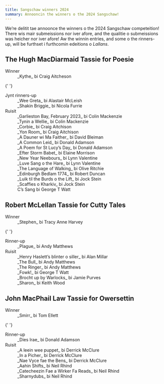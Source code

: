 ```yaml
---
title: Sangschaw winners 2024
summary: Annooncin the winners o the 2024 Sangschaw!
---
```


We’re delitit tae annoonce the winners o the 2024 Sangschaw competeition! There wis mair
submeissions nor iver afore, and the qualitie o submeissions was heicher nor iver afore! Aw the
winnin entries, and some o the rinners-up, will be furthset i furthcomin edeitions o _Lallans_.

## The Hugh MacDiarmaid Tassie for Poesie

<dl>
  <dt>Winner</dt>
  <dd>_Kythe_ bi Craig Aitcheson</dd>

{' '}
<dt>Jynt rinners-up</dt>
<dd>_Wee Greta_ bi Alastair McLeish</dd>
<dd>_Shakin Briggie_ bi Nicola Furrie</dd>

  <dt>Ruisit</dt>
  <dd>_Garlieston Bay, February 2023_ bi Colin Mackenzie</dd>
  <dd>_Tynin a Wellie_ bi Colin Mackenzie</dd>
  <dd>_Corbie_ bi Craig Aitchison</dd>
  <dd>_Yon Room_ bi Craig Aitchison</dd>
  <dd>_A Dauner wi Ma Faither_ bi David Bleiman</dd>
  <dd>_A Common Leid_ bi Donald Adamson</dd>
  <dd>_A Poem for St Lucy’s Day_ bi Donald Adamson</dd>
  <dd>_Efter Storm Babet_ bi Elaine Morrison</dd>
  <dd>_New Year Neebours_ bi Lynn Valentine</dd>
  <dd>_Luve Sang o the Hare_ bi Lynn Valentine</dd>
  <dd>_The Language of Walking_ bi Olive Ritchie</dd>
  <dd>_Edinburgh Bedlam 1774_ bi Robert Duncan</dd>
  <dd>_Luik til the Burds o the Lift_ bi Jock Stein</dd>
  <dd>_Scaffies o Kharkiv_ bi Jock Stein</dd>
  <dd>C’s Sang bi George T Watt</dd>
</dl>

## Robert McLellan Tassie for Cutty Tales

<dl>
  <dt>Winner</dt>
  <dd>_Stephen_ bi Tracy Anne Harvey</dd>

{' '}
<dt>Rinner-up</dt>
<dd>_Plague_ bi Andy Matthews</dd>

  <dt>Ruisit</dt>
  <dd>_Henry Haslett’s blinter o siller_ bi Alan Millar </dd>
  <dd>_The Bull_ bi Andy Matthews</dd>
  <dd>_The Ringer_ bi Andy Matthews</dd>
  <dd>_Fowk!_ bi George T Watt</dd>
  <dd>_Brocht up by Warlocks_ bi Jamie Purves</dd>
  <dd>_Sharon_ bi Keith Wood</dd>
</dl>

## John MacPhail Law Tassie for Owersettin

<dl>
  <dt>Winner</dt>
  <dd>_Smirr_ bi Tom Ellett</dd>

{' '}
<dt>Rinner-up</dt>
<dd>_Dies Irae_ bi Donald Adamson</dd>

  <dt>Ruisit</dt>
  <dd>_A leein wee puppet_ bi Derrick McClure</dd>
  <dd>_In a Picher_ bi Derrick McClure</dd>
  <dd>_Nae Vyce fae the Bens_ bi Derrick McClure</dd>
  <dd>_Aahin Shifts_ bi Neil Rhind</dd>
  <dd>_Catecheezin Fae a Wirker Fa Reads_ bi Neil Rhind</dd>
  <dd>_Sharnydubs_ bi Neil Rhind</dd>
</dl>

